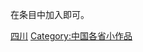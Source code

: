 {{hiddencat}}
{{Catnav|頁面分類|地理|地理小作品|亚洲地理小作品|中国大陆小作品}}

在条目中加入'''{{tl|Sichuan-stub}}'''即可。

[[Category:四川|]]
[[Category:中国各省小作品|Category:中国各省小作品]]